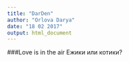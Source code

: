 ```yaml
---
title: "DarDen"
author: "Orlova Darya"
date: "18 02 2017"
output: html_document
---
```


###Love is in the air
Ежики или котики?
